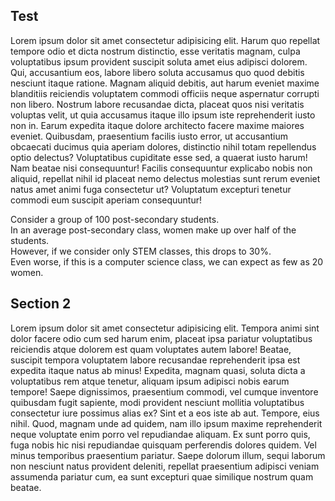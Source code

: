 
## Test

Lorem ipsum dolor sit amet consectetur adipisicing elit. Harum quo repellat tempore odio et dicta nostrum distinctio, esse veritatis magnam, culpa voluptatibus ipsum provident suscipit soluta amet eius adipisci dolorem.
Qui, accusantium eos, labore libero soluta accusamus quo quod debitis nesciunt itaque ratione. Magnam aliquid debitis, aut harum eveniet maxime blanditiis reiciendis voluptatem commodi officiis neque aspernatur corrupti non libero.
Nostrum labore recusandae dicta, placeat quos nisi veritatis voluptas velit, ut quia accusamus itaque illo ipsum iste reprehenderit iusto non in. Earum expedita itaque dolore architecto facere maxime maiores eveniet.
Quibusdam, praesentium facilis iusto error, ut accusantium obcaecati ducimus quia aperiam dolores, distinctio nihil totam repellendus optio delectus? Voluptatibus cupiditate esse sed, a quaerat iusto harum! Nam beatae nisi consequuntur!
Facilis consequuntur explicabo nobis non aliquid, repellat nihil id placeat nemo delectus molestias sunt rerum eveniet natus amet animi fuga consectetur ut? Voluptatum excepturi tenetur commodi eum suscipit aperiam consequuntur!

<FullPageScroller Background={FemaleCounter}>
  <div>Consider a group of 100 post-secondary students.</div>
  <div>In an average post-secondary class, women make up over half of the students.</div>
  <div>However, if we consider only STEM classes, this drops to 30%.</div>
  <div>Even worse, if this is a computer science class, we can expect as few as 20 women.</div>
</FullPageScroller>

## Section 2

Lorem ipsum dolor sit amet consectetur adipisicing elit. Tempora animi sint dolor facere odio cum sed harum enim, placeat ipsa pariatur voluptatibus reiciendis atque dolorem est quam voluptates autem labore!
Beatae, suscipit tempora voluptatem labore recusandae reprehenderit ipsa est expedita itaque natus ab minus! Expedita, magnam quasi, soluta dicta a voluptatibus rem atque tenetur, aliquam ipsum adipisci nobis earum tempore!
Saepe dignissimos, praesentium commodi, vel cumque inventore quibusdam fugit sapiente, modi provident nesciunt mollitia voluptatibus consectetur iure possimus alias ex? Sint et a eos iste ab aut. Tempore, eius nihil.
Quod, magnam unde ad quidem, nam illo ipsum maxime reprehenderit neque voluptate enim porro vel repudiandae aliquam. Ex sunt porro quis, fuga nobis hic nisi repudiandae quisquam perferendis dolores quidem.
Vel minus temporibus praesentium pariatur. Saepe dolorum illum, sequi laborum non nesciunt natus provident deleniti, repellat praesentium adipisci veniam assumenda pariatur cum, ea sunt excepturi quae similique nostrum quam beatae.
